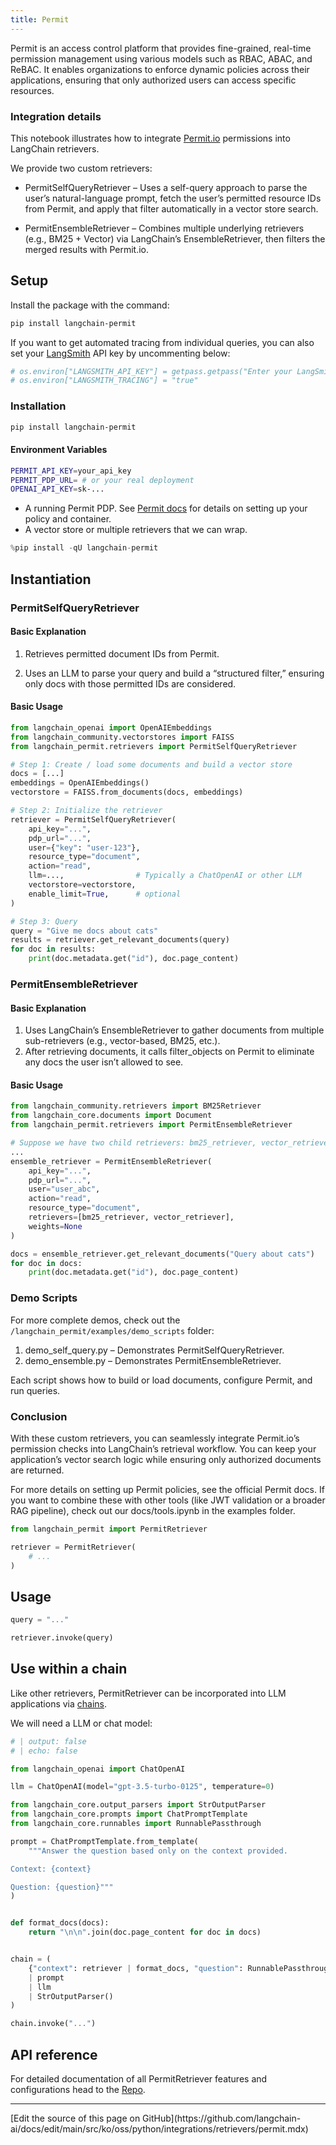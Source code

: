 ```yaml
---
title: Permit
---
```


Permit is an access control platform that provides fine-grained, real-time permission management using various models such as RBAC, ABAC, and ReBAC. It enables organizations to enforce dynamic policies across their applications, ensuring that only authorized users can access specific resources.

### Integration details

This notebook illustrates how to integrate [Permit.io](https://permit.io/) permissions into LangChain retrievers.

We provide two custom retrievers:

- PermitSelfQueryRetriever – Uses a self-query approach to parse the user’s natural-language prompt, fetch the user’s permitted resource IDs from Permit, and apply that filter automatically in a vector store search.

- PermitEnsembleRetriever – Combines multiple underlying retrievers (e.g., BM25 + Vector) via LangChain’s EnsembleRetriever, then filters the merged results with Permit.io.

## Setup

Install the package with the command:

```bash
pip install langchain-permit
```

If you want to get automated tracing from individual queries, you can also set your [LangSmith](https://docs.smith.langchain.com/) API key by uncommenting below:

```python
# os.environ["LANGSMITH_API_KEY"] = getpass.getpass("Enter your LangSmith API key: ")
# os.environ["LANGSMITH_TRACING"] = "true"
```

### Installation

```bash
pip install langchain-permit
```

#### Environment Variables

```bash
PERMIT_API_KEY=your_api_key
PERMIT_PDP_URL= # or your real deployment
OPENAI_API_KEY=sk-...
```

- A running Permit PDP. See [Permit docs](https://docs.permit.io/) for details on setting up your policy and container.
- A vector store or multiple retrievers that we can wrap.

```python
%pip install -qU langchain-permit
```

## Instantiation

### PermitSelfQueryRetriever

#### Basic Explanation

1. Retrieves permitted document IDs from Permit.

2. Uses an LLM to parse your query and build a “structured filter,” ensuring only docs with those permitted IDs are considered.

#### Basic Usage

```python
from langchain_openai import OpenAIEmbeddings
from langchain_community.vectorstores import FAISS
from langchain_permit.retrievers import PermitSelfQueryRetriever

# Step 1: Create / load some documents and build a vector store
docs = [...]
embeddings = OpenAIEmbeddings()
vectorstore = FAISS.from_documents(docs, embeddings)

# Step 2: Initialize the retriever
retriever = PermitSelfQueryRetriever(
    api_key="...",
    pdp_url="...",
    user={"key": "user-123"},
    resource_type="document",
    action="read",
    llm=...,                # Typically a ChatOpenAI or other LLM
    vectorstore=vectorstore,
    enable_limit=True,      # optional
)

# Step 3: Query
query = "Give me docs about cats"
results = retriever.get_relevant_documents(query)
for doc in results:
    print(doc.metadata.get("id"), doc.page_content)
```

### PermitEnsembleRetriever

#### Basic Explanation

1. Uses LangChain’s EnsembleRetriever to gather documents from multiple sub-retrievers (e.g., vector-based, BM25, etc.).
2. After retrieving documents, it calls filter_objects on Permit to eliminate any docs the user isn’t allowed to see.

#### Basic Usage

```python
from langchain_community.retrievers import BM25Retriever
from langchain_core.documents import Document
from langchain_permit.retrievers import PermitEnsembleRetriever

# Suppose we have two child retrievers: bm25_retriever, vector_retriever
...
ensemble_retriever = PermitEnsembleRetriever(
    api_key="...",
    pdp_url="...",
    user="user_abc",
    action="read",
    resource_type="document",
    retrievers=[bm25_retriever, vector_retriever],
    weights=None
)

docs = ensemble_retriever.get_relevant_documents("Query about cats")
for doc in docs:
    print(doc.metadata.get("id"), doc.page_content)
```

### Demo Scripts

For more complete demos, check out the `/langchain_permit/examples/demo_scripts` folder:

1. demo_self_query.py – Demonstrates PermitSelfQueryRetriever.
2. demo_ensemble.py – Demonstrates PermitEnsembleRetriever.

Each script shows how to build or load documents, configure Permit, and run queries.

### Conclusion

With these custom retrievers, you can seamlessly integrate Permit.io’s permission checks into LangChain’s retrieval workflow. You can keep your application’s vector search logic while ensuring only authorized documents are returned.

For more details on setting up Permit policies, see the official Permit docs. If you want to combine these with other tools (like JWT validation or a broader RAG pipeline), check out our docs/tools.ipynb in the examples folder.

```python
from langchain_permit import PermitRetriever

retriever = PermitRetriever(
    # ...
)
```

## Usage

```python
query = "..."

retriever.invoke(query)
```

## Use within a chain

Like other retrievers, PermitRetriever can be incorporated into LLM applications via [chains](https://docs.permit.io/).

We will need a LLM or chat model:

<ChatModelTabs customVarName="llm" />

```python
# | output: false
# | echo: false

from langchain_openai import ChatOpenAI

llm = ChatOpenAI(model="gpt-3.5-turbo-0125", temperature=0)
```

```python
from langchain_core.output_parsers import StrOutputParser
from langchain_core.prompts import ChatPromptTemplate
from langchain_core.runnables import RunnablePassthrough

prompt = ChatPromptTemplate.from_template(
    """Answer the question based only on the context provided.

Context: {context}

Question: {question}"""
)


def format_docs(docs):
    return "\n\n".join(doc.page_content for doc in docs)


chain = (
    {"context": retriever | format_docs, "question": RunnablePassthrough()}
    | prompt
    | llm
    | StrOutputParser()
)
```

```python
chain.invoke("...")
```

## API reference

For detailed documentation of all PermitRetriever features and configurations head to the [Repo](https://github.com/permitio/langchain-permit/tree/master/langchain_permit/examples/demo_scripts).

---

<Callout icon="pen-to-square" iconType="regular">
  [Edit the source of this page on GitHub](https://github.com/langchain-ai/docs/edit/main/src/ko/oss/python/integrations/retrievers/permit.mdx)
</Callout>
